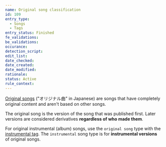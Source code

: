 ```yaml
---
name: Original song classification
id: 109
entry_type:
  - Songs
  - Tags
entry_status: Finished
fe_validations:
be_validations:
occurance:
detection_script:
edit_list:
date_checked:
date_created:
date_modified:
rationale:
status: Active
rule_context:
---
```

[Original songs](https://vocadb.net/T/6479/original-song) ("オリジナル曲" in Japanese) are songs that have completely original content and aren't based on other songs. 

The original song is the version of the song that was published first. Later versions are considered derivatives **regardless of who made them**.

For original instrumental (album) songs, use the `original song` type with the [instrumental tag](https://vocadb.net/T/208). The `instrumental` song type is for **instrumental versions** of original songs.
